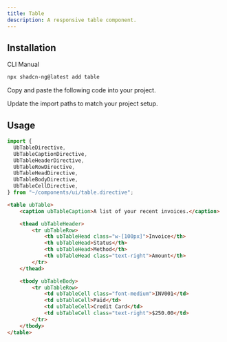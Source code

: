 ```yaml
---
title: Table
description: A responsive table component.
---
```


<ComponentPreview name="table-demo" />

## Installation

<Tabs>

<TabsList>

<TabsTrigger value="cli">CLI</TabsTrigger>
<TabsTrigger value="manual">Manual</TabsTrigger>

</TabsList>

<TabsContent value="cli">

```bash frame="code"
npx shadcn-ng@latest add table
```

</TabsContent>

<TabsContent value="manual">

<Steps>

<Step>Copy and paste the following code into your project.</Step>

<ComponentSource name="table" />

<Step>Update the import paths to match your project setup.</Step>

</Steps>

</TabsContent>

</Tabs>

## Usage

```ts
import {
  UbTableDirective,
  UbTableCaptionDirective,
  UbTableHeaderDirective,
  UbTableRowDirective,
  UbTableHeadDirective,
  UbTableBodyDirective,
  UbTableCellDirective,
} from "~/components/ui/table.directive";
```

```html
<table ubTable>
    <caption ubTableCaption>A list of your recent invoices.</caption>

    <thead ubTableHeader>
        <tr ubTableRow>
            <th ubTableHead class="w-[100px]">Invoice</th>
            <th ubTableHead>Status</th>
            <th ubTableHead>Method</th>
            <th ubTableHead class="text-right">Amount</th>
        </tr>
    </thead>

    <tbody ubTableBody>
        <tr ubTableRow>
            <td ubTableCell class="font-medium">INV001</td>
            <td ubTableCell>Paid</td>
            <td ubTableCell>Credit Card</td>
            <td ubTableCell class="text-right">$250.00</td>
        </tr>
    </tbody>
</table>
```
